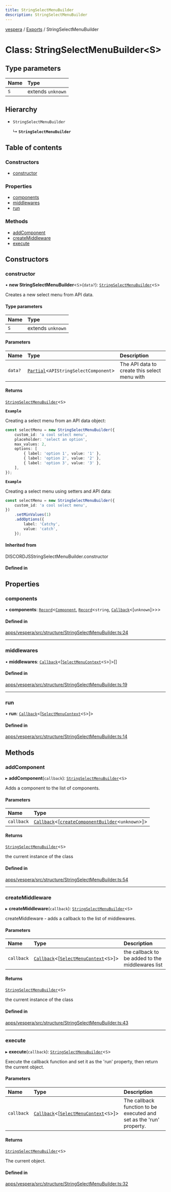 ```yaml
---
title: StringSelectMenuBuilder
description: StringSelectMenuBuilder
---
```

[vespera](../README) / [Exports](../modules) / StringSelectMenuBuilder

# Class: StringSelectMenuBuilder\<S\>

## Type parameters

| Name | Type |
| :------ | :------ |
| `S` | extends `unknown` |

## Hierarchy

- `StringSelectMenuBuilder`

  ↳ **`StringSelectMenuBuilder`**

## Table of contents

### Constructors

- [constructor](StringSelectMenuBuilder#constructor)

### Properties

- [components](StringSelectMenuBuilder#components)
- [middlewares](StringSelectMenuBuilder#middlewares)
- [run](StringSelectMenuBuilder#run)

### Methods

- [addComponent](StringSelectMenuBuilder#addcomponent)
- [createMiddleware](StringSelectMenuBuilder#createmiddleware)
- [execute](StringSelectMenuBuilder#execute)

## Constructors

### constructor

• **new StringSelectMenuBuilder**\<`S`\>(`data?`): [`StringSelectMenuBuilder`](StringSelectMenuBuilder)\<`S`\>

Creates a new select menu from API data.

#### Type parameters

| Name | Type |
| :------ | :------ |
| `S` | extends `unknown` |

#### Parameters

| Name | Type | Description |
| :------ | :------ | :------ |
| `data?` | [`Partial`]( https://www.typescriptlang.org/docs/handbook/utility-types.html#partialtype )\<`APIStringSelectComponent`\> | The API data to create this select menu with |

#### Returns

[`StringSelectMenuBuilder`](StringSelectMenuBuilder)\<`S`\>

**`Example`**

Creating a select menu from an API data object:
```ts
const selectMenu = new StringSelectMenuBuilder({
	custom_id: 'a cool select menu',
	placeholder: 'select an option',
	max_values: 2,
	options: [
		{ label: 'option 1', value: '1' },
		{ label: 'option 2', value: '2' },
		{ label: 'option 3', value: '3' },
	],
});
```

**`Example`**

Creating a select menu using setters and API data:
```ts
const selectMenu = new StringSelectMenuBuilder({
	custom_id: 'a cool select menu',
})
	.setMinValues(1)
	.addOptions({
		label: 'Catchy',
		value: 'catch',
	});
```

#### Inherited from

DISCORDJSStringSelectMenuBuilder.constructor

#### Defined in


## Properties

### components

• **components**: [`Record`]( https://www.typescriptlang.org/docs/handbook/utility-types.html#recordkeys-type )\<[`Component`](../interfaces/Component), [`Record`]( https://www.typescriptlang.org/docs/handbook/utility-types.html#recordkeys-type )\<`string`, [`Callback`](../modules#callback)\<[`unknown`]\>\>\>

#### Defined in

[apps/vespera/src/structure/StringSelectMenuBuilder.ts:24](https://github.com/vesperadev/Vespera/blob/1884615/apps/vespera/src/structure/StringSelectMenuBuilder.ts#L24)

___

### middlewares

• **middlewares**: [`Callback`](../modules#callback)\<[[`SelectMenuContext`](SelectMenuContext)\<`S`\>]\>[]

#### Defined in

[apps/vespera/src/structure/StringSelectMenuBuilder.ts:19](https://github.com/vesperadev/Vespera/blob/1884615/apps/vespera/src/structure/StringSelectMenuBuilder.ts#L19)

___

### run

• **run**: [`Callback`](../modules#callback)\<[[`SelectMenuContext`](SelectMenuContext)\<`S`\>]\>

#### Defined in

[apps/vespera/src/structure/StringSelectMenuBuilder.ts:14](https://github.com/vesperadev/Vespera/blob/1884615/apps/vespera/src/structure/StringSelectMenuBuilder.ts#L14)

## Methods

### addComponent

▸ **addComponent**(`callback`): [`StringSelectMenuBuilder`](StringSelectMenuBuilder)\<`S`\>

Adds a component to the list of components.

#### Parameters

| Name | Type |
| :------ | :------ |
| `callback` | [`Callback`](../modules#callback)\<[[`createComponentBuilder`](createComponentBuilder)\<`unknown`\>]\> |

#### Returns

[`StringSelectMenuBuilder`](StringSelectMenuBuilder)\<`S`\>

the current instance of the class

#### Defined in

[apps/vespera/src/structure/StringSelectMenuBuilder.ts:54](https://github.com/vesperadev/Vespera/blob/1884615/apps/vespera/src/structure/StringSelectMenuBuilder.ts#L54)

___

### createMiddleware

▸ **createMiddleware**(`callback`): [`StringSelectMenuBuilder`](StringSelectMenuBuilder)\<`S`\>

createMiddleware - adds a callback to the list of middlewares.

#### Parameters

| Name | Type | Description |
| :------ | :------ | :------ |
| `callback` | [`Callback`](../modules#callback)\<[[`SelectMenuContext`](SelectMenuContext)\<`S`\>]\> | the callback to be added to the middlewares list |

#### Returns

[`StringSelectMenuBuilder`](StringSelectMenuBuilder)\<`S`\>

the current instance of the class

#### Defined in

[apps/vespera/src/structure/StringSelectMenuBuilder.ts:43](https://github.com/vesperadev/Vespera/blob/1884615/apps/vespera/src/structure/StringSelectMenuBuilder.ts#L43)

___

### execute

▸ **execute**(`callback`): [`StringSelectMenuBuilder`](StringSelectMenuBuilder)\<`S`\>

Execute the callback function and set it as the 'run' property, then return the current object.

#### Parameters

| Name | Type | Description |
| :------ | :------ | :------ |
| `callback` | [`Callback`](../modules#callback)\<[[`SelectMenuContext`](SelectMenuContext)\<`S`\>]\> | The callback function to be executed and set as the 'run' property. |

#### Returns

[`StringSelectMenuBuilder`](StringSelectMenuBuilder)\<`S`\>

The current object.

#### Defined in

[apps/vespera/src/structure/StringSelectMenuBuilder.ts:32](https://github.com/vesperadev/Vespera/blob/1884615/apps/vespera/src/structure/StringSelectMenuBuilder.ts#L32)
